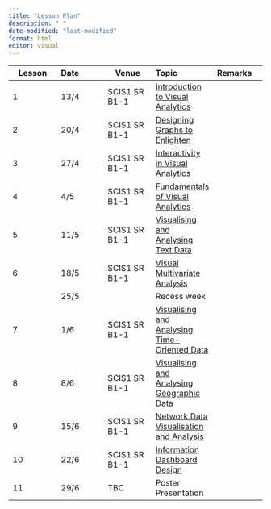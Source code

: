 ```yaml
---
title: "Lesson Plan"
description: " "
date-modified: "last-modified"
format: html
editor: visual
---
```


| Lesson | Date | Venue         | Topic                                                                         | Remarks |
|---------------|:--------------|---------------|:--------------|:--------------|
| 1      | 13/4 | SCIS1 SR B1-1 | [Introduction to Visual Analytics](outline/Lesson01_outline.html)             |         |
| 2      | 20/4 | SCIS1 SR B1-1 | [Designing Graphs to Enlighten](outline/Lesson02_outline.html)                |         |
| 3      | 27/4 | SCIS1 SR B1-1 | [Interactivity in Visual Analytics](outline/Lesson03_outline.html)            |         |
| 4      | 4/5  | SCIS1 SR B1-1 | [Fundamentals of Visual Analytics](outline/Lesson04_outline.html)             |         |
| 5      | 11/5 | SCIS1 SR B1-1 | [Visualising and Analysing Text Data](outline/Lesson05_outline.html)                 |         |
| 6      | 18/5 | SCIS1 SR B1-1 | [Visual Multivariate Analysis](outline/Lesson06_outline.html)                 |         |
|        | 25/5 |               | Recess week                                                                   |         |
| 7      | 1/6  | SCIS1 SR B1-1 | [Visualising and Analysing Time-Oriented Data](outline/Lesson07_outline.html) |         |
| 8      | 8/6  | SCIS1 SR B1-1 | [Visualising and Analysing Geographic Data](outline/Lesson08_outline.html)    |         |
| 9      | 15/6 | SCIS1 SR B1-1 | [Network Data Visualisation and Analysis](outline/Lesson09_outline.html)      |         |
| 10     | 22/6 | SCIS1 SR B1-1 | [Information Dashboard Design](outline/Lesson10_outline.html)                 |         |
| 11     | 29/6 | TBC           | Poster Presentation                                                           |         |
